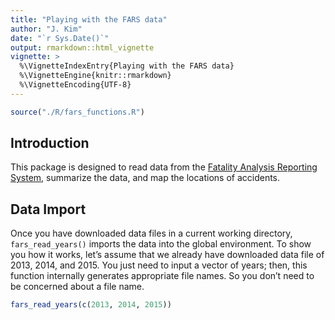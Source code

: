 ```yaml
---
title: "Playing with the FARS data"
author: "J. Kim"
date: "`r Sys.Date()`"
output: rmarkdown::html_vignette
vignette: >
  %\VignetteIndexEntry{Playing with the FARS data}
  %\VignetteEngine{knitr::rmarkdown}
  %\VignetteEncoding{UTF-8}
---
```

```r
source("./R/fars_functions.R")
```

## Introduction
This package is designed to read data from the
[Fatality Analysis Reporting System](http://www.nhtsa.gov/Data/Fatality-Analysis-Reporting-System-(FARS)),
summarize the data, and map the locations of accidents.

## Data Import
Once you have downloaded data files in a current working directory, `fars_read_years()` imports the data into the global environment. To show you
how it works, let's assume that we already have downloaded data file of 2013,
2014, and 2015. You just need to input a vector of years; then, this function
internally generates appropriate file names. So you don't need to be concerned
about a file name.

```r
fars_read_years(c(2013, 2014, 2015))
```
